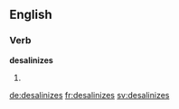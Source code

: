
==English==

===Verb===
'''desalinizes'''

# {{third-person singular of|desalinize}}

[[de:desalinizes]]
[[fr:desalinizes]]
[[sv:desalinizes]]